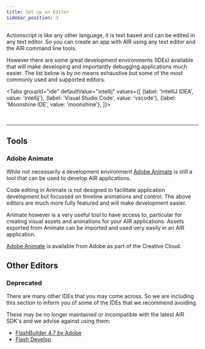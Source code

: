 ```yaml
---
title: Set up an Editor
sidebar_position: 3
---
```






Actionscript is like any other language, it is text based and can be edited in any text editor. So you can create an app with AIR using any text editor and the AIR command line tools. 

However there are some great development environments (IDEs) available that will make developing and importantly debugging applications much easier. The list below is by no means exhaustive but some of the most commonly used and supported editors.


<Tabs
  groupId="ide"
  defaultValue="intellij"
  values={[
    {label: 'IntelliJ IDEA', value: 'intellij'},
    {label: 'Visual Studio Code', value: 'vscode'},
    {label: 'Moonshine IDE', value: 'moonshine'},
  ]}>

  <TabItem value="intellij" >
    <SetupIntelliJ />
  </TabItem>
  <TabItem value="vscode" >
    <SetupVSCode />
  </TabItem>
  <TabItem value="moonshine">
    <SetupMoonshine />
  </TabItem>
  
</Tabs>


<br/>
<hr/>

## Tools

### Adobe Animate 

While not necessarily a development environment [Adobe Animate](https://www.adobe.com/au/products/animate.html) 
is still a tool that can be used to develop AIR applications. 

Code editing in Animate is not designed to facilitate application development but focussed on timeline animations and control. 
The above editors are much more fully featured and will make development easier. 

Animate however is a very useful tool to have access to, particular for creating visual assets 
and animations for your AIR applications.
Assets exported from Animate can be imported and used very easily in an AIR application. 

[Adobe Animate](https://www.adobe.com/au/products/animate.html) is available from Adobe as part of the Creative Cloud. 



## Other Editors

### Deprecated

There are many other IDEs that you may come across. So we are including this section to inform you of some of the IDEs that we recommend avoiding. 

These may be no longer maintained or incompatible with the latest AIR SDK's and we advise against using them:

- [FlashBuilder 4.7 by Adobe](https://helpx.adobe.com/support/flash-builder.html) 
- [Flash Develop](https://www.flashdevelop.org)
